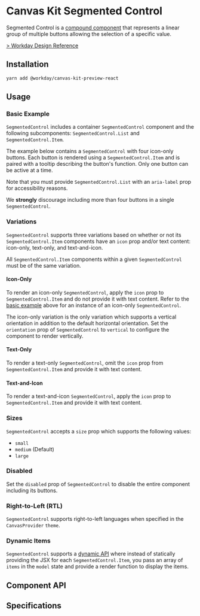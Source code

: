 

<Meta of={SegmentedControlStories} />

# Canvas Kit Segmented Control

Segmented Control is a
[compound component](/getting-started/for-developers/resources/compound-components/) that represents
a linear group of multiple buttons allowing the selection of a specific value.

[> Workday Design Reference](https://design.workday.com/components/buttons/segmented-control)

## Installation

```sh
yarn add @workday/canvas-kit-preview-react
```

## Usage

### Basic Example

`SegmentedControl` includes a container `SegmentedControl` component and the following
subcomponents: `SegmentedControl.List` and `SegmentedControl.Item`.

The example below contains a `SegmentedControl` with four icon-only buttons. Each button is rendered
using a `SegmentedControl.Item` and is paired with a tooltip describing the button's function. Only
one button can be active at a time.

<ExampleCodeBlock code={Basic} />

Note that you must provide `SegmentedControl.List` with an `aria-label` prop for accessibility
reasons.

We **strongly** discourage including more than four buttons in a single `SegmentedControl`.

### Variations

`SegmentedControl` supports three variations based on whether or not its `SegmentedControl.Item`
components have an `icon` prop and/or text content: icon-only, text-only, and text-and-icon.

All `SegmentedControl.Item` components within a given `SegmentedControl` must be of the same
variation.

#### Icon-Only

To render an icon-only `SegmentedControl`, apply the `icon` prop to `SegmentedControl.Item` and do
not provide it with text content. Refer to the [basic example](#basic-example) above for an instance
of an icon-only `SegmentedControl`.

The icon-only variation is the only variation which supports a vertical orientation in addition to
the default horizontal orientation. Set the `orientation` prop of `SegmentedControl` to `vertical`
to configure the component to render vertically.

<ExampleCodeBlock code={Vertical} />

#### Text-Only

To render a text-only `SegmentedControl`, omit the `icon` prop from `SegmentedControl.Item` and
provide it with text content.

<ExampleCodeBlock code={TextOnly} />

#### Text-and-Icon

To render a text-and-icon `SegmentedControl`, apply the `icon` prop to `SegmentedControl.Item` and
provide it with text content.

<ExampleCodeBlock code={TextAndIcon} />

### Sizes

`SegmentedControl` accepts a `size` prop which supports the following values:

- `small`
- `medium` (Default)
- `large`

<ExampleCodeBlock code={Sizes} />

### Disabled

Set the `disabled` prop of `SegmentedControl` to disable the entire component including its buttons.

<ExampleCodeBlock code={Disabled} />

### Right-to-Left (RTL)

`SegmentedControl` supports right-to-left languages when specified in the `CanvasProvider` `theme`.

<ExampleCodeBlock code={RTL} />

### Dynamic Items

`SegmentedControl` supports a
[dynamic API](/getting-started/for-developers/resources/collection-api/#dynamic-items) where instead
of statically providing the JSX for each `SegmentedControl.Item`, you pass an array of `items` in
the `model` state and provide a render function to display the items.

<ExampleCodeBlock code={Dynamic} />

## Component API

<SymbolDoc name="SegmentedControl" fileName="/preview-react/" />

## Specifications

<Specifications file="SegmentedControl.spec.ts" name="SegmentedControl" />
